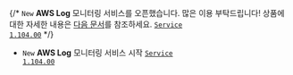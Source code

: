 
{/* <code class="New">New</code> <b>AWS Log</b> 모니터링 서비스를 오픈했습니다. 많은 이용 부탁드립니다! 상품에 대한 자세한 내용은 <a href="../../aws-log/introduction">다음 문서</a>를 참조하세요. <code class='changelog-service'><a href="../release-notes/service/service-1_104_x">Service 1.104.00​</a></code> */}

- <code class="New">New</code> <b>AWS Log</b> 모니터링 서비스 시작 <code class='changelog-service'><a href="../release-notes/service/service-1_104_x">Service 1.104.00​</a></code>

